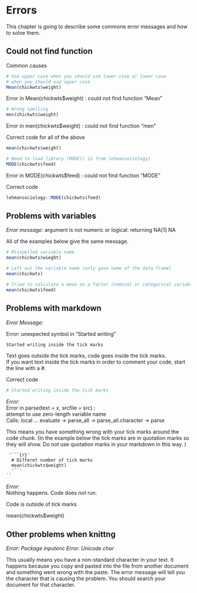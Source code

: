 # Errors

This chapter is going to describe some commone error messages and how to solve them.


## Could not find function

Common causes
```r
# Use upper case when you should use lower case or lower case 
# when you should use upper case
Mean(chickwts$weight)
```
Error in Mean(chickwts$weight) : could not find function "Mean"

```r
# Wrong spelling
men(chickwts$weight)
```
Error in men(chickwts$weight) : could not find function "men"

Correct code for all of the above
```r
mean(chickwts$weight)
```

```r
# Need to load library (MODE() is from lehmansociology)
MODE(chickwts$feed)
```
Error in MODE(chickwts$feed) : could not find function "MODE"  

Correct code
```r
lehmansociology::MODE(chickwts$feed)
```


## Problems with variables

*Error message:  *
argument is not numeric or logical: returning NA[1] NA  

All of the examples below give the same message.

```r
# Misspelled variable name
mean(chickwts$wieght)
```

```r
# Left out the variable name (only gave name of the data frame)
mean(chickwts)
```

```r
# Tried to calculate a mean on a factor (nominal or categorical variable)
mean(chickwts$feed)
```

## Problems with markdown

*Error Message:  *  

Error: unexpected symbol in "Started writing"
```r
Started writing inside the tick marks

```
Text goes outside the tick marks, code goes inside the tick marks.  
If you want text inside the tick marks in order to comment your code, start the line with a #.

Correct code

```r
# Started writing inside the tick marks

```
*Error:*  
Error in parse(text = x, srcfile = src) :  
  attempt to use zero-length variable name  
Calls: local ... evaluate -> parse_all -> parse_all.character -> parse  

This means you have something wrong with your tick marks around the code chunk. 
(In the example below the tick marks are in quotation marks so they will show.  Do not use quotation marks in your
markdown in this way. )
```
 '```{r}'
  # Differet number of tick marks
  mean(chickwts$weight)
  '``'
``
```

*Error: *  
Nothing happens. Code does not run.  

Code is outside of tick marks

mean(chickwts$weight)

  


## Other problems when knittng

*Error: Package inputenc Error: Unicode char  *  

This usually means you have a non-standard character in your text. It happens because you copy and pasted into
the file from another document and something went wrong with the paste.
The error message will tell you the character that is causing the problem. You should search your document for that
character.   




